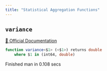 ```yaml
---
title: "Statistical Aggregation Functions"
---
```


## `variance`
[🔗 Official Documentation](https://cloud.google.com/bigquery/docs/reference/standard-sql/statistical_aggregate_functions#var_samp)

```sql
function variance<$1> (<$1>) returns double
	where $1 in (int64, double)
```


   Finished man in 0.108 secs

